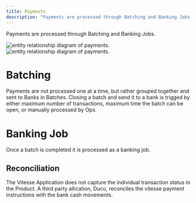 ```yaml
---
title: Payments
description: "Payments are processed through Batching and Banking Jobs."
---
```


Payments are processed through Batching and Banking Jobs.

<img src="/erd/erd_payments_1.png" alt="entity relationship diagram of payments." />
<img src="/erd/erd_payments_2.png" alt="entity relationship diagram of payments." />


# Batching
Payments are not processed one at a time, but rather grouped together and sent to Banks in Batches. Closing a batch and send it to a bank is trigged by either maximum number of transactions, maximum time the batch can be open, or manually processed by Ops.


# Banking Job
Once a batch is completed it is processed as a banking job.

## Reconciliation
The Vitesse Application does not capture the individual transaction status in the Product. A third party allication, Duco, 
reconciles the vitesse payment instructions with the bank cash movements.
